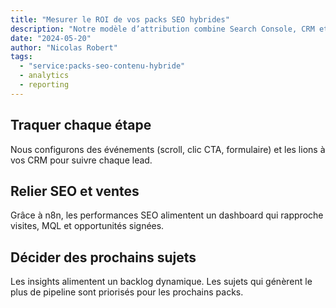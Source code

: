 ```yaml
---
title: "Mesurer le ROI de vos packs SEO hybrides"
description: "Notre modèle d’attribution combine Search Console, CRM et analytics pour prouver l’impact business."
date: "2024-05-20"
author: "Nicolas Robert"
tags:
  - "service:packs-seo-contenu-hybride"
  - analytics
  - reporting
---
```


## Traquer chaque étape

Nous configurons des événements (scroll, clic CTA, formulaire) et les lions à vos CRM pour suivre chaque lead.

## Relier SEO et ventes

Grâce à n8n, les performances SEO alimentent un dashboard qui rapproche visites, MQL et opportunités signées.

## Décider des prochains sujets

Les insights alimentent un backlog dynamique. Les sujets qui génèrent le plus de pipeline sont priorisés pour les prochains packs.
